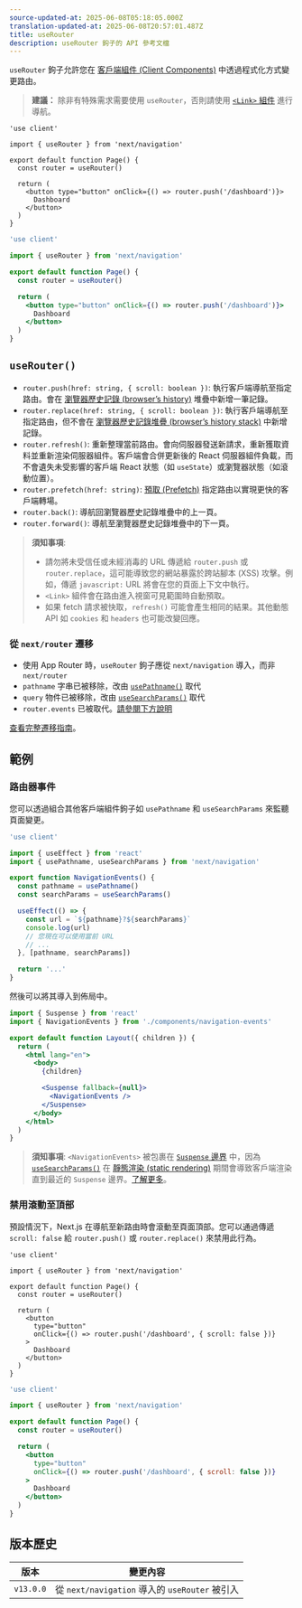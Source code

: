 ```yaml
---
source-updated-at: 2025-06-08T05:18:05.000Z
translation-updated-at: 2025-06-08T20:57:01.487Z
title: useRouter
description: useRouter 鉤子的 API 參考文檔
---
```


`useRouter` 鉤子允許您在 [客戶端組件 (Client Components)](/docs/app/getting-started/server-and-client-components) 中透過程式化方式變更路由。

> **建議：** 除非有特殊需求需要使用 `useRouter`，否則請使用 [`<Link>` 組件](/docs/app/api-reference/components/link) 進行導航。

```tsx filename="app/example-client-component.tsx" switcher
'use client'

import { useRouter } from 'next/navigation'

export default function Page() {
  const router = useRouter()

  return (
    <button type="button" onClick={() => router.push('/dashboard')}>
      Dashboard
    </button>
  )
}
```

```jsx filename="app/example-client-component.js" switcher
'use client'

import { useRouter } from 'next/navigation'

export default function Page() {
  const router = useRouter()

  return (
    <button type="button" onClick={() => router.push('/dashboard')}>
      Dashboard
    </button>
  )
}
```

## `useRouter()`

- `router.push(href: string, { scroll: boolean })`: 執行客戶端導航至指定路由。會在 [瀏覽器歷史記錄 (browser’s history)](https://developer.mozilla.org/docs/Web/API/History_API) 堆疊中新增一筆記錄。
- `router.replace(href: string, { scroll: boolean })`: 執行客戶端導航至指定路由，但不會在 [瀏覽器歷史記錄堆疊 (browser’s history stack)](https://developer.mozilla.org/docs/Web/API/History_API) 中新增記錄。
- `router.refresh()`: 重新整理當前路由。會向伺服器發送新請求，重新獲取資料並重新渲染伺服器組件。客戶端會合併更新後的 React 伺服器組件負載，而不會遺失未受影響的客戶端 React 狀態（如 `useState`）或瀏覽器狀態（如滾動位置）。
- `router.prefetch(href: string)`: [預取 (Prefetch)](/docs/app/getting-started/linking-and-navigating#prefetching) 指定路由以實現更快的客戶端轉場。
- `router.back()`: 導航回瀏覽器歷史記錄堆疊中的上一頁。
- `router.forward()`: 導航至瀏覽器歷史記錄堆疊中的下一頁。

> **須知事項**:
>
> - 請勿將未受信任或未經消毒的 URL 傳遞給 `router.push` 或 `router.replace`，這可能導致您的網站暴露於跨站腳本 (XSS) 攻擊。例如，傳遞 `javascript:` URL 將會在您的頁面上下文中執行。
> - `<Link>` 組件會在路由進入視窗可見範圍時自動預取。
> - 如果 fetch 請求被快取，`refresh()` 可能會產生相同的結果。其他動態 API 如 `cookies` 和 `headers` 也可能改變回應。

### 從 `next/router` 遷移

- 使用 App Router 時，`useRouter` 鉤子應從 `next/navigation` 導入，而非 `next/router`
- `pathname` 字串已被移除，改由 [`usePathname()`](/docs/app/api-reference/functions/use-pathname) 取代
- `query` 物件已被移除，改由 [`useSearchParams()`](/docs/app/api-reference/functions/use-search-params) 取代
- `router.events` 已被取代。[請參閱下方說明](#router-events)

[查看完整遷移指南](/docs/app/guides/migrating/app-router-migration)。

## 範例

### 路由器事件

您可以透過組合其他客戶端組件鉤子如 `usePathname` 和 `useSearchParams` 來監聽頁面變更。

```jsx filename="app/components/navigation-events.js"
'use client'

import { useEffect } from 'react'
import { usePathname, useSearchParams } from 'next/navigation'

export function NavigationEvents() {
  const pathname = usePathname()
  const searchParams = useSearchParams()

  useEffect(() => {
    const url = `${pathname}?${searchParams}`
    console.log(url)
    // 您現在可以使用當前 URL
    // ...
  }, [pathname, searchParams])

  return '...'
}
```

然後可以將其導入到佈局中。

```jsx filename="app/layout.js" highlight={2,10-12}
import { Suspense } from 'react'
import { NavigationEvents } from './components/navigation-events'

export default function Layout({ children }) {
  return (
    <html lang="en">
      <body>
        {children}

        <Suspense fallback={null}>
          <NavigationEvents />
        </Suspense>
      </body>
    </html>
  )
}
```

> **須知事項**: `<NavigationEvents>` 被包裹在 [`Suspense` 邊界](/docs/app/api-reference/file-conventions/loading#examples) 中，因為 [`useSearchParams()`](/docs/app/api-reference/functions/use-search-params) 在 [靜態渲染 (static rendering)](/docs/app/getting-started/partial-prerendering#static-rendering) 期間會導致客戶端渲染直到最近的 `Suspense` 邊界。[了解更多](/docs/app/api-reference/functions/use-search-params#behavior)。

### 禁用滾動至頂部

預設情況下，Next.js 在導航至新路由時會滾動至頁面頂部。您可以通過傳遞 `scroll: false` 給 `router.push()` 或 `router.replace()` 來禁用此行為。

```tsx filename="app/example-client-component.tsx" switcher
'use client'

import { useRouter } from 'next/navigation'

export default function Page() {
  const router = useRouter()

  return (
    <button
      type="button"
      onClick={() => router.push('/dashboard', { scroll: false })}
    >
      Dashboard
    </button>
  )
}
```

```jsx filename="app/example-client-component.jsx" switcher
'use client'

import { useRouter } from 'next/navigation'

export default function Page() {
  const router = useRouter()

  return (
    <button
      type="button"
      onClick={() => router.push('/dashboard', { scroll: false })}
    >
      Dashboard
    </button>
  )
}
```

## 版本歷史

| 版本       | 變更內容                                       |
| ---------- | --------------------------------------------- |
| `v13.0.0`  | 從 `next/navigation` 導入的 `useRouter` 被引入 |